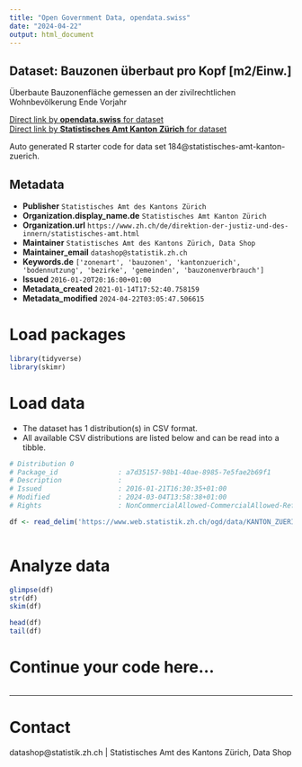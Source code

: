 ```yaml
---
title: "Open Government Data, opendata.swiss"
date: "2024-04-22"
output: html_document
---
```


## Dataset: Bauzonen überbaut pro Kopf [m2/Einw.]

Überbaute Bauzonenfläche gemessen an der zivilrechtlichen Wohnbevölkerung Ende Vorjahr

[Direct link by **opendata.swiss** for dataset](https://opendata.swiss/de/dataset/bauzonen-uberbaut-pro-kopf-m2-einw)<br>
[Direct link by **Statistisches Amt Kanton Zürich** for dataset](https://www.zh.ch/de/politik-staat/gemeinden/gemeindeportraet.html)

Auto generated R starter code for data set 184@statistisches-amt-kanton-zuerich.

## Metadata

- **Publisher** `Statistisches Amt des Kantons Zürich`
- **Organization.display_name.de** `Statistisches Amt Kanton Zürich`
- **Organization.url** `https://www.zh.ch/de/direktion-der-justiz-und-des-innern/statistisches-amt.html`
- **Maintainer** `Statistisches Amt des Kantons Zürich, Data Shop`
- **Maintainer_email** `datashop@statistik.zh.ch`
- **Keywords.de** `['zonenart', 'bauzonen', 'kantonzuerich', 'bodennutzung', 'bezirke', 'gemeinden', 'bauzonenverbrauch']`
- **Issued** `2016-01-20T20:16:00+01:00`
- **Metadata_created** `2021-01-14T17:52:40.758159`
- **Metadata_modified** `2024-04-22T03:05:47.506615`


# Load packages

```r

library(tidyverse)
library(skimr)

```

# Load data

-   The dataset has 1 distribution(s) in CSV format.
-   All available CSV distributions are listed below and can be read into a tibble.

```r

# Distribution 0
# Package_id               : a7d35157-98b1-40ae-8985-7e5fae2b69f1
# Description              : 
# Issued                   : 2016-01-21T16:30:35+01:00
# Modified                 : 2024-03-04T13:58:38+01:00
# Rights                   : NonCommercialAllowed-CommercialAllowed-ReferenceRequired

df <- read_delim('https://www.web.statistik.zh.ch/ogd/data/KANTON_ZUERICH_50.csv')



```

# Analyze data

```r

glimpse(df)
str(df)
skim(df)

head(df)
tail(df)

```

# Continue your code here...

```r

```

------------------------------------------------------------------------

# Contact

datashop@statistik.zh.ch | Statistisches Amt des Kantons Zürich, Data Shop

